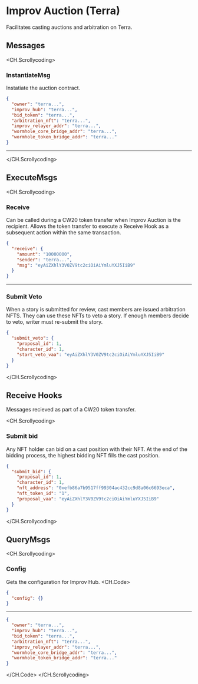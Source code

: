 # Improv Auction (Terra)

Facilitates casting auctions and arbitration on Terra.


## Messages

<CH.Scrollycoding>

### InstantiateMsg

Instatiate the auction contract.

```json
{
  "owner": "terra...",
  "improv_hub": "terra...",
  "bid_token": "terra...",
  "arbitration_nft": "terra...",
  "improv_relayer_addr": "terra...",
  "wormhole_core_bridge_addr": "terra...",
  "wormhole_token_bridge_addr": "terra..."
}
```
---

</CH.Scrollycoding>

## ExecuteMsgs

<CH.Scrollycoding>

### Receive

Can be called during a CW20 token transfer when Improv Auction is the recipient. Allows the token transfer to execute a Receive Hook as a subsequent action within the same transaction.

```json
{
  "receive": {
    "amount": "10000000",
    "sender": "terra...",
    "msg": "eyAiZXhlY3V0ZV9tc2ciOiAiYmluYXJ5IiB9"
  }
}
```
---

### Submit Veto

When a story is submitted for review, cast members are issued arbitration NFTS. They can use these NFTs to veto a story. If enough members decide to veto, writer must re-submit the story.

```json
{
  "submit_veto": {
    "proposal_id": 1,
    "character_id": 1,
    "start_veto_vaa": "eyAiZXhlY3V0ZV9tc2ciOiAiYmluYXJ5IiB9"
  }
}
```
</CH.Scrollycoding>

## Receive Hooks

Messages recieved as part of a CW20 token transfer.


<CH.Scrollycoding>

### Submit bid

Any NFT holder can bid on a cast position with their NFT. At the end of the bidding process, the highest bidding NFT fills the cast position.

```json
{
  "submit_bid": {
    "proposal_id": 1,
    "character_id": 1,
    "nft_address": "0xefb86a7b9517ff99304ac432cc9d8a06c6693eca",
    "nft_token_id": "1",
    "proposal_vaa": "eyAiZXhlY3V0ZV9tc2ciOiAiYmluYXJ5IiB9"
  }
}
```
</CH.Scrollycoding>

## QueryMsgs

<CH.Scrollycoding>

### Config

Gets the configuration for Improv Hub.
<CH.Code>

```json Request
{
  "config": {}
}
```
---

```json Response
{
  "owner": "terra...",
  "improv_hub": "terra...",
  "bid_token": "terra...",
  "arbitration_nft": "terra...",
  "improv_relayer_addr": "terra...",
  "wormhole_core_bridge_addr": "terra...",
  "wormhole_token_bridge_addr": "terra..."
}
```
</CH.Code>
</CH.Scrollycoding>


